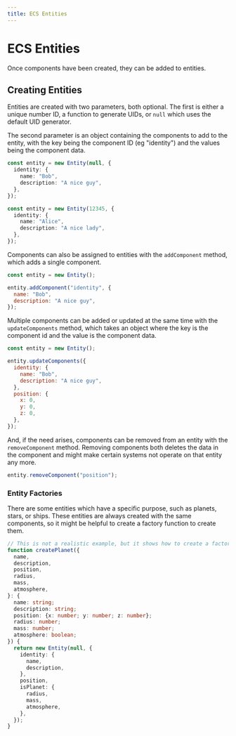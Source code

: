 ```yaml
---
title: ECS Entities
---
```


# ECS Entities

Once components have been created, they can be added to entities.

## Creating Entities

Entities are created with two parameters, both optional. The first is either a
unique number ID, a function to generate UIDs, or `null` which uses the default
UID generator.

The second parameter is an object containing the components to add to the
entity, with the key being the component ID (eg "identity") and the values being
the component data.

```ts
const entity = new Entity(null, {
  identity: {
    name: "Bob",
    description: "A nice guy",
  },
});

const entity = new Entity(12345, {
  identity: {
    name: "Alice",
    description: "A nice lady",
  },
});
```

Components can also be assigned to entities with the `addComponent` method,
which adds a single component.

```js
const entity = new Entity();

entity.addComponent("identity", {
  name: "Bob",
  description: "A nice guy",
});
```

Multiple components can be added or updated at the same time with the
`updateComponents` method, which takes an object where the key is the component
id and the value is the component data.

```js
const entity = new Entity();

entity.updateComponents({
  identity: {
    name: "Bob",
    description: "A nice guy",
  },
  position: {
    x: 0,
    y: 0,
    z: 0,
  },
});
```

And, if the need arises, components can be removed from an entity with the
`removeComponent` method. Removing components both deletes the data in the
component and might make certain systems not operate on that entity any more.

```ts
entity.removeComponent("position");
```

### Entity Factories

There are some entities which have a specific purpose, such as planets, stars,
or ships. These entities are always created with the same components, so it
might be helpful to create a factory function to create them.

```ts
// This is not a realistic example, but it shows how to create a factory
function createPlanet({
  name,
  description,
  position,
  radius,
  mass,
  atmosphere,
}: {
  name: string;
  description: string;
  position: {x: number; y: number; z: number};
  radius: number;
  mass: number;
  atmosphere: boolean;
}) {
  return new Entity(null, {
    identity: {
      name,
      description,
    },
    position,
    isPlanet: {
      radius,
      mass,
      atmosphere,
    },
  });
}
```

